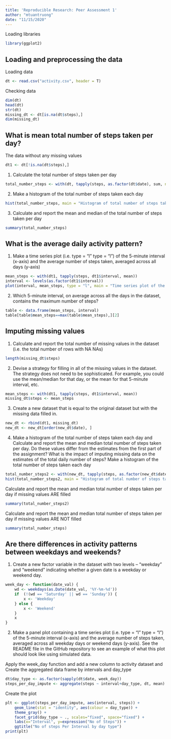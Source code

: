 ```yaml
---
title: 'Reproducible Research: Peer Assessment 1'
author: "mtuantruong"
date: "11/15/2020"
---
```


Loading libraries
```r
library(ggplot2)
```

## Loading and preprocessing the data
Loading data
```r
dt <- read.csv("activity.csv", header = T)
```
Checking data
```r
dim(dt)
head(dt)
str(dt)
missing_dt <- dt[is.na(dt$steps),]
dim(missing_dt)
```


## What is mean total number of steps taken per day?
The data without any missing values
```r
dt1 <- dt[!is.na(dt$steps),]
```

1. Calculate the total number of steps taken per day
```r
total_number_steps <- with(dt, tapply(steps, as.factor(dt$date), sum, na.rm = T))
```

2. Make a histogram of the total number of steps taken each day
```r
hist(total_number_steps, main = "Histogram of total number of steps taken per day", xlab = "Total number of steps")
```

3. Calculate and report the mean and median of the total number of steps taken per day
```r
summary(total_number_steps)
```


## What is the average daily activity pattern?

1. Make a time series plot (i.e. type = "l" type = "l") of the 5-minute interval (x-axis) and the average number of steps taken, averaged across all days (y-axis)
```r
mean_steps <- with(dt1, tapply(steps, dt1$interval, mean))
interval <- levels(as.factor(dt1$interval))
plot(interval, mean_steps, type = "l", main = "Time series plot of the \n average number of steps taken", xlab = "interval", ylab = "Mean steps")
```

2. Which 5-minute interval, on average across all the days in the dataset, contains the maximum number of steps?
```r
table <- data.frame(mean_steps, interval)
table[table$mean_steps==max(table$mean_steps),][2]
```


## Imputing missing values

1. Calculate and report the total number of missing values in the dataset (i.e. the total number of rows with NA NAs)
```r
length(missing_dt$steps)
```

2. Devise a strategy for filling in all of the missing values in the dataset. The strategy does not need to be sophisticated. For example, you could use the mean/median for that day, or the mean for that 5-minute interval, etc.
```r
mean_steps <- with(dt1, tapply(steps, dt1$interval, mean))
missing_dt$steps <- mean_steps
```

3. Create a new dataset that is equal to the original dataset but with the missing data filled in.
```r
new_dt <- rbind(dt1, missing_dt)
new_dt <- new_dt[order(new_dt$date), ]
```

4. Make a histogram of the total number of steps taken each day and Calculate and report the mean and median total number of steps taken per day. Do these values differ from the estimates from the first part of the assignment? What is the impact of imputing missing data on the estimates of the total daily number of steps?
Make a histogram of the total number of steps taken each day
```r
total_number_steps2 <- with(new_dt, tapply(steps, as.factor(new_dt$date), sum))
hist(total_number_steps2, main = "Histogram of total number of steps taken per day", xlab = "Total number of steps")
```
Calculate and report the mean and median total number of steps taken per day if missing values ARE filled
```r
summary(total_number_steps2)
```
Calculate and report the mean and median total number of steps taken per day if missing values ARE NOT filled
```r
summary(total_number_steps)
```

## Are there differences in activity patterns between weekdays and weekends?

1. Create a new factor variable in the dataset with two levels – “weekday” and “weekend” indicating whether a given date is a weekday or weekend day.
```r
week_day <- function(date_val) {
    wd <- weekdays(as.Date(date_val, '%Y-%m-%d'))
    if  (!(wd == 'Saturday' || wd == 'Sunday')) {
        x <- 'Weekday'
    } else {
        x <- 'Weekend'
    }
    x
}
```

2. Make a panel plot containing a time series plot (i.e. type = "l" type = "l") of the 5-minute interval (x-axis) and the average number of steps taken, averaged across all weekday days or weekend days (y-axis). See the README file in the GitHub repository to see an example of what this plot should look like using simulated data.

Apply the week_day function and add a new column to activity dataset and Create the aggregated data frame by intervals and day_type
```r
dt$day_type <- as.factor(sapply(dt$date, week_day))
steps_per_day_impute <- aggregate(steps ~ interval+day_type, dt, mean)
```

Create the plot
```r
plt <- ggplot(steps_per_day_impute, aes(interval, steps)) +
    geom_line(stat = "identity", aes(colour = day_type)) +
    theme_gray() +
    facet_grid(day_type ~ ., scales="fixed", space="fixed") +
    labs(x="Interval", y=expression("No of Steps")) +
    ggtitle("No of steps Per Interval by day type")
print(plt)
```
